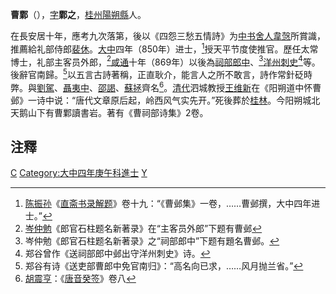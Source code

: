 '''曹鄴'''（{{bd|?||?||}}），[[表字|字]]'''鄴之'''，[[桂州|桂州]][[陽朔縣|陽朔縣]]人。

在長安居十年，應考九次落第，後以《四怨三愁五情詩》为[[中书舍人|中书舍人]][[韋愨|韋愨]]所賞識，推薦給礼部侍郎[[裴休|裴休]]。[[大中_(唐朝)|大中]]四年（850年）进士，<ref>[[陈振孙|陈振孙]]《[[直斋书录解题|直斋书录解题]]》卷十九：“《曹邺集》一卷，……曹邺撰，大中四年进士。”</ref>授天平节度使推官。歷任太常博士，礼部主客员外郎，<ref>[[岑仲勉|岑仲勉]]《郎官石柱题名新著录》在“主客员外郎”下题有曹邺</ref>[[咸通|咸通]]十年（869年）以後為[[祠部|祠部]][[郎中|郎中]]、<ref>岑仲勉《郎官石柱题名新著录》之“祠部郎中”下题有題名曹邺。</ref>[[洋州|洋州]][[刺史|刺史]]<ref>郑谷曾作《送祠部郎中邺出守洋州刺史》诗。</ref>等。後辭官南歸。<ref>郑谷有诗《送吏部曹郎中免官南归》：“高名向已求，……风月抛兰省。”</ref>以五言古詩著稱，正直耿介，能言人之所不敢言，詩作常針砭時弊。與[[劉駕|劉駕]]、[[聶夷中|聶夷中]]、[[邵謁|邵謁]]、[[蘇拯|蘇拯]]齊名<ref>[[胡震亨|胡震亨]]：《[[唐音癸签|唐音癸签]]》卷八</ref>。[[清代|清代]]泗城教授[[王维新|王维新]]在《阳朔道中怀曹邺》一诗中说：“唐代文章原后起，岭西风气实先开。”死後葬於[[桂林|桂林]]。今阳朔城北天鹅山下有曹鄴讀書岩。著有《曹祠部诗集》2卷。

==注釋==
<div class="references-small">
<references />
</div>

[[Category:唐朝詩人|C]]
[[Category:大中四年庚午科進士|Category:大中四年庚午科進士]]
[[Category:曹姓|Y]]
